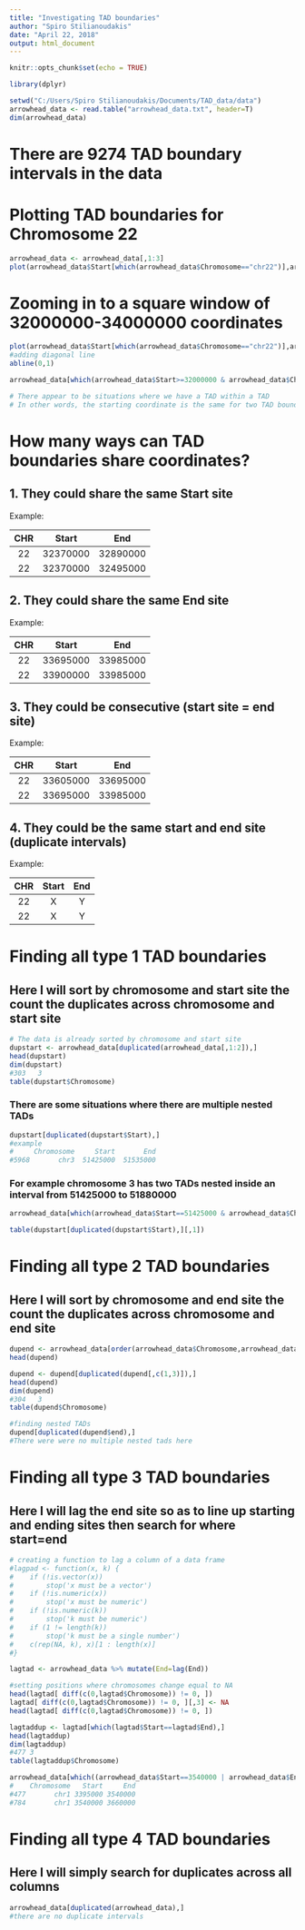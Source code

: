 ```yaml
---
title: "Investigating TAD boundaries"
author: "Spiro Stilianoudakis"
date: "April 22, 2018"
output: html_document
---
```


```r
knitr::opts_chunk$set(echo = TRUE)
```

```r
library(dplyr)

setwd("C:/Users/Spiro Stilianoudakis/Documents/TAD_data/data")
arrowhead_data <- read.table("arrowhead_data.txt", header=T)
dim(arrowhead_data)
```

# There are 9274 TAD boundary intervals in the data

# Plotting TAD boundaries for Chromosome 22

```r

arrowhead_data <- arrowhead_data[,1:3]
plot(arrowhead_data$Start[which(arrowhead_data$Chromosome=="chr22")],arrowhead_data$End[which(arrowhead_data$Chromosome=="chr22")],pch='.', col="blue", xlab="Start", ylab="End")
```

# Zooming in to a square window of 32000000-34000000 coordinates

```r
plot(arrowhead_data$Start[which(arrowhead_data$Chromosome=="chr22")],arrowhead_data$End[which(arrowhead_data$Chromosome=="chr22")], col="blue", xlim=c(3.2e+07,3.4e+07),ylim=c(3.2e+07,3.4e+07), xlab="Start", ylab="End")
#adding diagonal line
abline(0,1)

arrowhead_data[which(arrowhead_data$Start>=32000000 & arrowhead_data$Chromosome=="chr22" & arrowhead_data$End<=34000000),]

# There appear to be situations where we have a TAD within a TAD
# In other words, the starting coordinate is the same for two TAD boundaries
```

# How many ways can TAD boundaries share coordinates?

## 1. They could share the same Start site

Example:

| CHR | Start    | End      |
|:---:|:--------:|:--------:|
| 22  | 32370000 | 32890000 |
| 22  | 32370000 | 32495000 |

## 2. They could share the same End site

Example:

| CHR | Start    | End      |
|:---:|:--------:|:--------:|
| 22  | 33695000 | 33985000 |
| 22  | 33900000 | 33985000 |

## 3. They could be consecutive (start site = end site)

Example:

| CHR | Start    | End      |
|:---:|:--------:|:--------:|
| 22  | 33605000 | 33695000 |
| 22  | 33695000 | 33985000 |

## 4. They could be the same start and end site (duplicate intervals)

Example:

| CHR | Start    | End      |
|:---:|:--------:|:--------:|
| 22  | X        | Y        |
| 22  | X        | Y        |

# Finding all type 1 TAD boundaries

## Here I will sort by chromosome and start site the count the duplicates across chromosome and start site

```r
# The data is already sorted by chromosome and start site
dupstart <- arrowhead_data[duplicated(arrowhead_data[,1:2]),]
head(dupstart)
dim(dupstart)
#303   3
table(dupstart$Chromosome)
```

### There are some situations where there are multiple nested TADs

```r
dupstart[duplicated(dupstart$Start),]
#example
#     Chromosome     Start       End
#5968       chr3  51425000  51535000

```

### For example chromosome 3 has two TADs nested inside an interval from 51425000 to 51880000
```r
arrowhead_data[which(arrowhead_data$Start==51425000 & arrowhead_data$Chromosome=="chr3"),]

table(dupstart[duplicated(dupstart$Start),][,1])
```

# Finding all type 2 TAD boundaries

## Here I will sort by chromosome and end site the count the duplicates across chromosome and end site

```r
dupend <- arrowhead_data[order(arrowhead_data$Chromosome,arrowhead_data$End),]
head(dupend)

dupend <- dupend[duplicated(dupend[,c(1,3)]),]
head(dupend)
dim(dupend)
#304   3
table(dupend$Chromosome)

#finding nested TADs
dupend[duplicated(dupend$end),]
#There were were no multiple nested tads here

```

# Finding all type 3 TAD boundaries

## Here I will lag the end site so as to line up starting and ending sites then search for where start=end

```r
# creating a function to lag a column of a data frame
#lagpad <- function(x, k) {
#    if (!is.vector(x)) 
#        stop('x must be a vector')
#    if (!is.numeric(x)) 
#        stop('x must be numeric')
#    if (!is.numeric(k))
#        stop('k must be numeric')
#    if (1 != length(k))
#        stop('k must be a single number')
#    c(rep(NA, k), x)[1 : length(x)] 
#}

lagtad <- arrowhead_data %>% mutate(End=lag(End))

#setting positions where chromosomes change equal to NA
head(lagtad[ diff(c(0,lagtad$Chromosome)) != 0, ])
lagtad[ diff(c(0,lagtad$Chromosome)) != 0, ][,3] <- NA
head(lagtad[ diff(c(0,lagtad$Chromosome)) != 0, ])

lagtaddup <- lagtad[which(lagtad$Start==lagtad$End),]
head(lagtaddup)
dim(lagtaddup)
#477 3
table(lagtaddup$Chromosome)

arrowhead_data[which((arrowhead_data$Start==3540000 | arrowhead_data$End==3540000) & arrowhead_data$Chromosome=="chr1"),]
#    Chromosome   Start     End
#477       chr1 3395000 3540000
#784       chr1 3540000 3660000
```

# Finding all type 4 TAD boundaries

## Here I will simply search for duplicates across all columns

```r
arrowhead_data[duplicated(arrowhead_data),]
#there are no duplicate intervals
```





